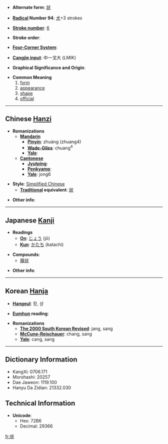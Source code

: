 * '''Alternate form''': [[狀]]

* '''[[Wiktionary:Chinese radical index| Radical]] Number 94''': [[Wiktionary:Chinese radical index 犬|犬]]+3 strokes

* '''[[Wiktionary:Chinese total strokes index|Stroke number]]''': [[Wiktionary:Chinese total strokes index 6|6]]

* '''Stroke order''': 

* '''[[Wiktionary:Chinese four corner index|Four-Corner System]]''': 

* '''[[Wiktionary:Chinese Cangjie index|Cangjie input]]''': 中一戈大 (LMIK)

* '''Graphical Significance and Origin''': 

* '''Common Meaning'''
*#[[form]]
*# [[appearance]]
*# [[shape]]
*# [[official]]

----

== Chinese [[Hanzi]] ==

* '''Romanizations'''
** '''[[Mandarin]]'''
*** '''[[Pinyin]]''': zhuàng (zhuang4)
*** '''[[Wade-Giles]]''': chuang<sup>4</sup>
*** '''[[Yale]]''': 
** '''[[Cantonese]]'''
*** '''[[Jyutping]]''':
*** '''[[Penkyamp]]''': 
*** '''[[Yale]]''': jong6

* '''Style''': [[Simplified Chinese]] 
** '''[[Traditional Chinese|Traditional]] equivalent''': [[狀]]

* '''Other info''': 

----

== Japanese [[Kanji]] ==

* '''Readings'''
** '''[[On]]''': [[じょう]] (jō)
** '''[[Kun]]''': [[かたち]] (katachi)

* '''Compounds''':
**[[腺状]]

* '''Other info''':  

----

== Korean [[Hanja]] ==

* '''[[Hangeul]]''': 장, 상

* '''[[Eumhun]] reading''': 

* '''Romanizations'''
** '''[[The 2000 South Korean Revised Romanization|The 2000 South Korean Revised]]''': jang, sang
** '''[[McCune-Reischauer]]''': chang, sang
** '''[[Yale]]''': cang, sang

----

== Dictionary Information ==

* KangXi: 0706.171
* Morohashi: 20257
* Dae Jaweon: 1119.100
* Hanyu Da Zidian: 21332.030

== Technical Information ==

* '''Unicode''':
** Hex: 72B6
** Decimal: 29366

[[fr:状]]